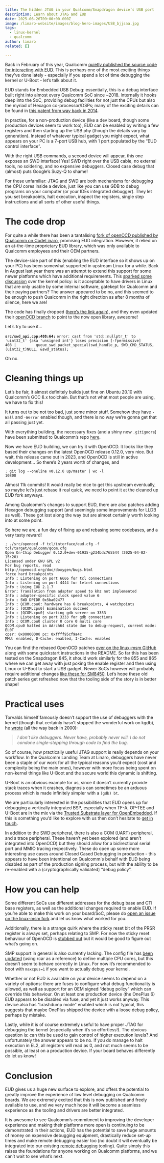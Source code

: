 ```yaml
---
title: The hidden JTAG in your Qualcomm/Snapdragon device’s USB port
description: Learn about JTAG and EUD
date: 2025-06-26T09:00:00.000Z
image: /linaro-website/images/blog-hero-images/USB_bjjsaa.jpg
tags:
  - linux-kernel
  - qualcomm
author: linaro
related: []

---
```


Back in February of this year, Qualcomm [quietly published the source code for interacting with EUD](https://github.com/quic/eud). This is perhaps one of the most exciting things they’ve done lately \- especially if you spend a lot of time debugging the kernel or U-Boot \- let’s talk about it.

EUD stands for Embedded USB Debug: essentially, this is a debug interface built right into almost every Qualcomm SoC since \~2018. Internally it hooks deep into the SoC, providing debug facilities for not just the CPUs but also the myriad of Hexagon co-processor/DSPs; many of the exciting details can be found in [this patent from way back in 2014](https://patents.google.com/patent/US20160124822A1/en).

In practise, for a non-production device (like a dev board, though some production devices seem to work too), EUD can be enabled by writing a few registers and then starting up the USB phy (though the details vary by generation). Instead of whatever typical gadget you might expect, what appears on your PC is a 7-port USB hub, with 1 port populated by the “EUD control interface”.

With the right USB commands, a second device will appear, this one exposes an SWD interface\! Yes\! SWD right over the USB cable, no external tools, no soldering, and no expensive debuggers. Closed case debug that (almost) puts Google’s Suzy-Q to shame\!

For those unfamiliar: JTAG and SWD are both mechanisms for debugging the CPU cores inside a device, just like you can use GDB to debug programs on your computer (or your IDEs integrated debugger). They let you set breakpoints, halt execution, inspect the registers, single step instructions and all sorts of other useful things.

# The code drop

For quite a while there has been a tantalising [fork of openOCD published by Qualcomm on CodeLinaro](https://git.codelinaro.org/clo/la/openocd-org/openocd/-/commits/qcom_changes/?ref_type=heads), promising EUD integration. However, it relied on an at-the-time proprietary EUD library, which was only available to Qualcomm employees and their OEM partners.

The device-side part of this (enabling the EUD interface so it shows up on your PC) has been somewhat supported in upstream Linux for a while. Back in August last year there was an attempt to extend this support for some newer platforms which have additional requirements. This [sparked some discussion](https://lore.kernel.org/all/622c0fd6-e4e2-6597-d0a2-ff449d7d2f59@quicinc.com/) over the kernel policy: is it acceptable to have drivers in Linux that are only usable by some internal software, gatekept for Qualcomm and their paying partners? The answer appeared to be no, and this seemed to be enough to push Qualcomm in the right direction as after 8 months of silence, here we are\!

The code has finally dropped ([here’s the link again](https://github.com/quic/eud)), and they even updated their [openOCD branch](https://git.codelinaro.org/clo/la/openocd-org/openocd/-/commits/qcom_changes/?ref_type=heads) to point to the now open library, awesome\!

Let’s try to use it…

**`src/swd_api.cpp:408:64:`** `error: cast from 'std::nullptr_t' to 'uint32_t' {aka 'unsigned int'} loses precision [-fpermissive]`                                                                            
 `408 |         queue_swd_packet_special(swd_handle_p, SWD_CMD_STATUS, (uint32_t)NULL, &swd_status);`    

Oh no.

# Cleaning things up

Let’s be fair, it almost definitely builds just fine on Ubuntu 20.10 with Qualcomm’s GCC 8.x toolchain. But that’s not what most people are using, we have to fix this\!

It turns out to be not too bad, just some minor stuff. Somehow they have `-Wall` and `-Werror` enabled though, and there is no way we’re gonna get that all passing just yet.

With everything building, the necessary fixes (and a shiny new `.gitignore`) have been submitted to Qualcomm’s repo [here](https://github.com/quic/eud/pull/2).

Now we have EUD building, we can try it with OpenOCD. It looks like they based their changes on the latest OpenOCD release 0.12.0, very nice. But wait, this release came out in 2023, and OpenOCD is still in active development… So there’s 2 years worth of changes, and

`; git log --oneline v0.12.0 up/master | wc -l`                                                  
`10808`

Almost 11k commits\! It would really be nice to get this upstream eventually, so maybe let’s just rebase it real quick, we need to point it at the cleaned up EUD fork anyways.

Among Qualcomm's changes to support EUD, there are also patches adding Hexagon debugging support (and seemingly some improvements for LLDB as well). These got lost along the way but are almost certainly worth looking into at some point.

So here we are, a fun day of fixing up and rebasing some codebases, and a very tasty reward\!

`; ./src/openocd -f tcl/interface/eud.cfg -f tcl/target/qualcomm/qcom.cfg`                       
`Open On-Chip Debugger 0.12.0+dev-01935-g234bdc765544 (2025-04-02-15:20)`                        
`Licensed under GNU GPL v2`                                                                      
`For bug reports, read`                                                                          
       `http://openocd.org/doc/doxygen/bugs.html`                                               
`force hard breakpoints`                                                                         
`Info : Listening on port 6666 for tcl connections`                                              
`Info : Listening on port 4444 for telnet connections`                                           
`Info : Using EUD 2.1.7`                                                                         
`Error: Translation from adapter speed to khz not implemented`                                   
`Info : adapter-specific clock speed value 6`                                                    
`Info : SWD DPIDR 0x5ba02477`                                                                    
`Info : QCOM.cpu0: hardware has 6 breakpoints, 4 watchpoints`                                    
`Info : [QCOM.cpu0] Examination succeed`                                                         
`Info : [QCOM.cpu0] starting gdb server on 3333`                                                 
`Info : Listening on port 3333 for gdb connections`                                              
`Info : QCOM.cpu0 cluster 0 core 0 multi core`                                                   
`QCOM.cpu0 halted in AArch64 state due to debug-request, current mode: EL0T`                     
`cpsr: 0x00000000 pc: 0xffff95cf9a4c`                                                            
`MMU: enabled, D-Cache: enabled, I-Cache: enabled`

You can find the rebased OpenOCD patches [over on the linux-msm GitHub](https://github.com/linux-msm/openocd) along with some quickstart instructions in the README. So far this has been tested on the Snapdragon 845, it should work similarly for the 855 and 865 where we can get away with just poking the enable register and then using Linux or U-Boot to start a USB gadget. Newer SoCs however will probably require additional changes [like these for SM8450](https://lore.kernel.org/all/20240730222439.3469-1-quic_eserrao@quicinc.com/). Let’s hope these old patch series get refreshed now that the tooling side of the story is in better shape\!

# Practical uses

Torvalds himself famously doesn’t support the use of debuggers with the kernel (though that certainly hasn’t stopped the wonderful work on kgdb), he [wrote](https://lkml.org/lkml/2000/9/6/65) (all the way back in 2000):

> *I don’t like debuggers. Never have, probably never will. I do not condone single-stepping through code to find the bug.*

So of course, how practically useful JTAG support is really depends on your workflow. In the Qualcomm Landing Team at Linaro, debuggers have never been a staple of our work for all the typical reasons you’d expect (cost and complexity being the main ones), however with more focus being spent on non-kernel things like U-Boot and the secure world this dynamic is shifting.

U-Boot is an obvious example for us, since it doesn’t currently provide stack traces when it crashes, diagnosis can sometimes be an arduous process which is made infinitely simpler with a `(gdb) bt`.

We are particularly interested in the possibilities that EUD opens up for debugging a vertically integrated BSP, especially when TF-A, OP-TEE and U-Boot are in the mix via the [Trusted Substrate layer for OpenEmbedded](https://gitlab.com/Linaro/trustedsubstrate/meta-ts). If this is something you’d like to explore with us then don’t hesitate to [get in touch](https://www.linaro.org/contact).

In addition to the SWD peripheral, there is also a COM (UART) peripheral, and a trace peripheral. These haven’t yet been explored (and aren’t integrated into OpenOCD) but they should allow for a bidirectional serial port and MMIO tracing respectively. These do open up some more interesting use cases around Closed Cased Debugging in production \- this appears to have been intentional on Qualcomm's behalf with EUD being disabled as part of the production signing process, but with the ability to be re-enabled with a (cryptographically validated) “debug policy”.

# How you can help

Some different SoCs use different addresses for the debug base and CTI base registers, as well as the additional changes required to enable EUD. If you’re able to make this work on your board/SoC, please do [open an issue on the linux-msm fork](https://github.com/linux-msm/openocd/issues/new) and let us know what worked for you.

Additionally, there is a strange quirk where the sticky reset bit of the PRSR register is always set, perhaps relating to SMP. For now the sticky reset behaviour of OpenOCD is [stubbed out](https://github.com/linux-msm/openocd/commit/8d154f2270358e3aa35f338c8b6211a5638f22a6) but it would be good to figure out what’s going on.

SMP support in general is also currently lacking. The config file has [been updated](https://github.com/linux-msm/openocd/commit/d1a4f90cb70009191da177d80f98332240c68d32) (using rcar as a reference) to define multiple CPU cores, but this doesn’t seem to behave correctly in Linux. For now it’s recommended to boot with `maxcpus=1` if you want to actually debug your kernel.

Whether or not EUD is available on your device seems to depend on a variety of options: there are fuses to configure what debug functionality is allowed, as well as support for an OEM signed “debug policy” which can override this behaviour. On at least one production device (the OnePlus 6\) EUD appears to be disabled via fuse, and yet it just works anyway. This device also has “crashdump mode” enabled which is not typical, this suggests that maybe OnePlus shipped the device with a loose debug policy, perhaps by mistake.

Lastly, while it is of course extremely useful to have proper JTAG for debugging the kernel (especially when it’s so effortless\!). The obvious question is: can this be used to gain control of higher execution levels? And unfortunately the answer appears to be no. If you do manage to halt execution in EL2, all registers will read as 0, and not much seems to be possible, at least on a production device. If your board behaves differently do let us know\!

# Conclusion

EUD gives us a huge new surface to explore, and offers the potential to greatly improve the experience of low level debugging on Qualcomm boards. We are extremely excited that this is now published and freely available to use, and we very much hope it will become a seamless experience as the tooling and drivers are better integrated.

It is awesome to see Qualcomm’s commitment to improving the developer experience and making their platforms more open is continuing to be demonstrated in their actions, EUD has the potential to save huge amounts of money on expensive debugging equipment, drastically reduce set-up times and make remote debugging easier too (no doubt it will eventually be integrated into our existing [remote debugging](https://github.com/linux-msm/cdba) tooling). Quite simply this raises the foundations for anyone working on Qualcomm platforms, and we can’t wait to see what’s next.
